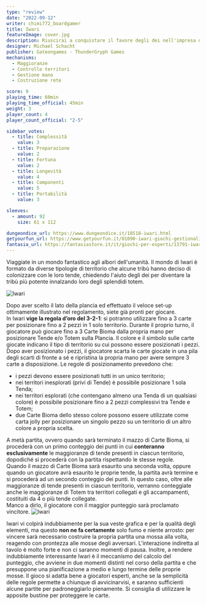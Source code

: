 ```yaml
---
type: "review"
date: "2022-09-12"
writer: chimi772_boardgamer
title: Iwari
featureImage: cover.jpg
description: Riuscirai a conquistare il favore degli dei nell'impresa di divenire la tribù più potente nel fantastico mondo di Iwari?
designer: Michael Schacht
publisher: Gateongames - ThunderGryph Games
mechanisms:
  - Maggioranze
  - Controllo territori
  - Gestione mano
  - Costruzione rete

score: 9
playing_time: 60min
playing_time_official: 45min
weight: 3
player_count: 4
player_count_official: "2-5"

sidebar_votes:
  - title: Complessità
    value: 3
  - title: Preparazione
    value: 2
  - title: Fortuna
    value: 2
  - title: Longevità
    value: 4
  - title: Componenti
    value: 5
  - title: Portabilità
    value: 3

sleeves:
  - amount: 92
    size: 61 x 112

dungeondice_url: https://www.dungeondice.it/18518-iwari.html
getyourfun_url: https://www.getyourfun.it/01090-iwari-giochi-gestionali.html
fantasia_url: https://fantasiastore.it/it/giochi-per-esperti/13791-iwari.html
---
```


<Setting>

Viaggiate in un mondo fantastico agli albori dell'umanità. Il mondo di Iwari è formato da diverse tipologie di territorio che alcune tribù hanno deciso di colonizzare con le loro tende, chiedendo l'aiuto degli dei per diventare la tribù più potente innalzando loro degli splendidi totem.

</Setting>

<img src="./game1.jpg" alt="Iwari" />

<Rules>

Dopo aver scelto il lato della plancia ed effettuato il veloce set-up ottimamente illustrato nel regolamento, siete già pronti per giocare.<br/>
In Iwari <strong>vige la regola d’oro del 3-2-1</strong>: si potranno utilizzare fino a 3 carte per posizionare fino a 2 pezzi in 1 solo territorio. Durante il proprio turno, il giocatore può giocare fino a 3 Carte Bioma dalla propria mano per posizionare Tende e/o Totem sulla Plancia. Il colore e il simbolo sulle carte giocate indicano il tipo di territorio su cui possono essere posizionati i pezzi. Dopo aver posizionato i pezzi, il giocatore scarta le carte giocate in una pila degli scarti di fronte a sé e ripristina la propria mano per avere sempre 3 carte a disposizione.
Le regole di posizionamento prevedono che:

<ul>
<li> i pezzi devono essere posizionati tutti in un unico territorio; </li>
<li>nei territori inesplorati (privi di Tende) è possibile posizionare 1 sola Tenda; </li>
<li>nei territori esplorati (che contengano almeno una Tenda di un qualsiasi colore) è possibile posizionare fino a 2 pezzi complessivi tra Tende e Totem; </li>
<li>due Carte Bioma dello stesso colore possono essere utilizzate come carta jolly per posizionare un singolo pezzo su un territorio di un altro colore a propria scelta. </li>
</ul>
A metà partita, ovvero quando sarà terminato il mazzo di Carte Bioma, si procederà con un primo conteggio dei punti in cui <strong>conteranno esclusivamente</strong> le maggioranze di tende presenti in ciascun territorio, dopodiché si procederà con la partita rispettando le stesse regole. <br/>
Quando il mazzo di Carte Bioma sarà esaurito una seconda volta, oppure quando un giocatore avrà esaurito le proprie tende, la partita avrà termine e si procederà ad un secondo conteggio dei punti. In questo caso, oltre alle maggioranze di tende presenti in ciascun territorio, verranno conteggiate anche le maggioranze di Totem tra territori collegati e gli accampamenti, costituiti da 4 o più tende collegate. <br/>
Manco a dirlo, il giocatore con il maggior punteggio sarà proclamato vincitore.
</Rules>

<img src="./game2.jpg" alt="Iwari" />

<Feedback>

Iwari vi colpirà indubbiamente per la sua veste grafica e per la qualità degli elementi, ma questo <strong>non ne fa certamente</strong> solo fumo e niente arrosto: per vincere sarà necessario costruire la propria partita una mossa alla volta, reagendo con prontezza alle mosse degli avversari. L'interazione indiretta al tavolo è molto forte e non ci saranno momenti di pausa. Inoltre, a rendere indubbiamente interessante Iwari è il meccanismo del calcolo del punteggio, che avviene in due momenti distinti nel corso della partita e che presuppone una pianificazione a medio e lungo termine delle proprie mosse.
Il gioco si adatta bene a giocatori esperti, anche se la semplicità delle regole permette a chiunque di avvicinarvisi, e saranno sufficienti alcune partite per padroneggiarlo pienamente.
Si consiglia di utilizzare le apposite bustine per proteggere le carte.

</Feedback>

<Instagram id="CiZzEhUDzHc" />
